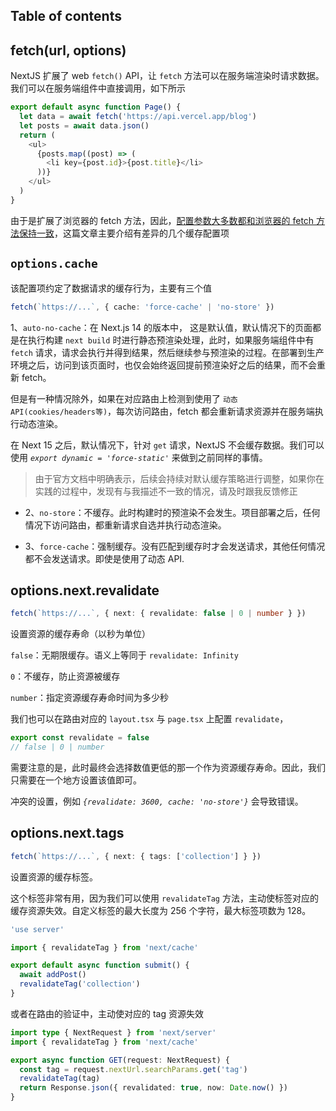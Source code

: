 
## Table of contents

## fetch(url, options)

NextJS 扩展了 web `fetch()` API，让 `fetch` 方法可以在服务端渲染时请求数据。我们可以在服务端组件中直接调用，如下所示

```ts page.tsx -c
export default async function Page() {
  let data = await fetch('https://api.vercel.app/blog')
  let posts = await data.json()
  return (
    <ul>
      {posts.map((post) => (
        <li key={post.id}>{post.title}</li>
      ))}
    </ul>
  )
}
```


由于是扩展了浏览器的 fetch 方法，因此，[配置参数大多数都和浏览器的 fetch 方法保持一致](https://developer.mozilla.org/zh-CN/docs/Web/API/Window/fetch#parameters)，这篇文章主要介绍有差异的几个缓存配置项

## `options.cache`

该配置项约定了数据请求的缓存行为，主要有三个值

```ts
fetch(`https://...`, { cache: 'force-cache' | 'no-store' })
```

 1、`auto-no-cache`：在 Next.js 14 的版本中， 这是默认值，默认情况下的页面都是在执行构建 `next build` 时进行静态预渲染处理，此时，如果服务端组件中有 `fetch` 请求，请求会执行并得到结果，然后继续参与预渲染的过程。在部署到生产环境之后，访问到该页面时，也仅会始终返回提前预渲染好之后的结果，而不会重新 fetch。

但是有一种情况除外，如果在对应路由上检测到使用了 `动态 API(cookies/headers等)`，每次访问路由，fetch 都会重新请求资源并在服务端执行动态渲染。

在 Next 15 之后，默认情况下，针对 `get` 请求，NextJS 不会缓存数据。我们可以使用 _`export dynamic = 'force-static'`_ 来做到之前同样的事情。

> 由于官方文档中明确表示，后续会持续对默认缓存策略进行调整，如果你在实践的过程中，发现有与我描述不一致的情况，请及时跟我反馈修正

+ 2、`no-store`：不缓存。此时构建时的预渲染不会发生。项目部署之后，任何情况下访问路由，都重新请求自选并执行动态渲染。

+ 3、`force-cache`：强制缓存。没有匹配到缓存时才会发送请求，其他任何情况都不会发送请求。即使是使用了动态 API.

## options.next.revalidate

```ts
fetch(`https://...`, { next: { revalidate: false | 0 | number } })
```

设置资源的缓存寿命（以秒为单位）

`false`：无期限缓存。语义上等同于 `revalidate: Infinity`

`0`：不缓存，防止资源被缓存

`number`：指定资源缓存寿命时间为多少秒


我们也可以在路由对应的 `layout.tsx` 与 `page.tsx` 上配置 `revalidate`，

```ts page.tsx
export const revalidate = false
// false | 0 | number
```

需要注意的是，此时最终会选择数值更低的那一个作为资源缓存寿命。因此，我们只需要在一个地方设置该值即可。

冲突的设置，例如 _`{revalidate: 3600, cache: 'no-store'}`_ 会导致错误。


## options.next.tags

```ts
fetch(`https://...`, { next: { tags: ['collection'] } })
```

设置资源的缓存标签。

这个标签非常有用，因为我们可以使用 `revalidateTag` 方法，主动使标签对应的缓存资源失效。自定义标签的最大长度为 256 个字符，最大标签项数为 128。

```ts app/actions.ts -c
'use server'

import { revalidateTag } from 'next/cache'

export default async function submit() {
  await addPost()
  revalidateTag('collection')
}
```

或者在路由的验证中，主动使对应的 tag 资源失效

```ts app/api/revalidate/route.ts
import type { NextRequest } from 'next/server'
import { revalidateTag } from 'next/cache'

export async function GET(request: NextRequest) {
  const tag = request.nextUrl.searchParams.get('tag')
  revalidateTag(tag)
  return Response.json({ revalidated: true, now: Date.now() })
}
```

